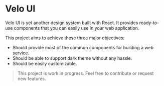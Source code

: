 
<Meta title="Introduction" />

# Velo UI

Velo UI is yet another design system built with React. It provides ready-to-use components that you can easily use in your web application.

This project aims to achieve these three major objectives:

- Should provide most of the common components for building a web service.
- Should be able to support dark theme without any hassle.
- Should be easily customizable.

> This project is work in progress. Feel free to contribute or request new features.

<DocsDarkThemeCompat />
